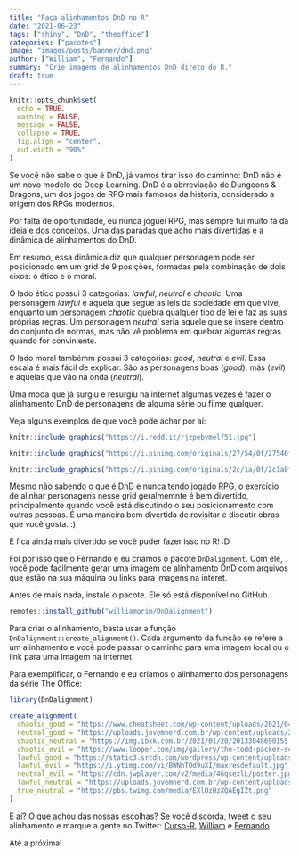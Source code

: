 ```yaml
---
title: "Faça alinhamentos DnD no R"
date: "2021-06-23"
tags: ["shiny", "DnD", "theoffice"]
categories: ["pacotes"]
image: "images/posts/banner/dnd.png"
author: ["William", "Fernando"]
summary: "Crie imagens de alinhamentos DnD direto do R."
draft: true
---
```


```r
knitr::opts_chunk$set(
  echo = TRUE,
  warning = FALSE, 
  message = FALSE, 
  collapse = TRUE,
  fig.align = "center",
  out.width = "90%"
)
```

Se você não sabe o que é DnD, já vamos tirar isso do caminho: DnD não é um novo modelo de Deep Learning. DnD é a abrreviação de Dungeons & Dragons, um dos jogos de RPG mais famosos da história, considerado a origem dos RPGs modernos.

Por falta de oportunidade, eu nunca joguei RPG, mas sempre fui muito fã da ideia e dos conceitos. Uma das paradas que acho mais divertidas é a dinâmica de alinhamentos do DnD.

Em resumo, essa dinâmica diz que qualquer personagem pode ser posicionado em um grid de 9 posições, formadas pela combinação de dois eixos: o ético e o moral. 

O lado ético possui 3 categorias: *lawful*, *neutral* e *chaotic*. Uma personagem *lawful* é aquela que segue as leis da sociedade em que vive, enquanto um personagem *chaotic* quebra qualquer tipo de lei e faz as suas próprias regras. Um personagem *neutral* seria aquele que se insere dentro do conjunto de normas, mas não vê problema em quebrar algumas regras quando for conviniente.

O lado moral tambémm possui 3 categorias: *good*, *neutral* e *evil*. Essa escala é mais fácil de explicar. São as personagens boas (*good*), más (*evil*) e aquelas que vão na onda (*neutral*).

Uma moda que já surgiu e resurgiu na internet algumas vezes é fazer o alinhamento DnD de personagens de alguma série ou filme qualquer.

Veja alguns exemplos de que você pode achar por aí:

```r
knitr::include_graphics("https://i.redd.it/rjzpebymelf51.jpg")
```


```r
knitr::include_graphics("https://i.pinimg.com/originals/27/54/0f/27540ff00c2297c08b7d099a0fc9aba7.jpg")
```

```r
knitr::include_graphics("https://i.pinimg.com/originals/2c/1a/0f/2c1a0f184cb9dcb214b069572d78f13e.jpg")
```

Mesmo não sabendo o que é DnD e nunca tendo jogado RPG, o exercício de alinhar personagens nesse grid geralmemnte é bem divertido, principalmente quando você está discutindo o seu posicionamento com outras pessoas. É uma maneira bem divertida de revisitar e discutir obras que você gosta. :) 

E fica ainda mais divertido se você puder fazer isso no R! :D

Foi por isso que o Fernando e eu criamos o pacote `DnDalignment`. Com ele, você pode facilmente gerar uma imagem de alinhamento DnD com arquivos que estão na sua máquina ou links para imagens na interet.

Antes de mais nada, instale o pacote. Ele só está disponível no GitHub.

```r
remotes::install_github("williamorim/DnDalignment")
```

Para criar o alinhamento, basta usar a função `DnDalignment::create_alignment()`. Cada argumento da função se refere a um alinhamento e você pode passar o caminho para uma imagem local ou o link para uma imagem na internet. 

Para exemplificar, o Fernando e eu criamos o alinhamento dos personagens da série The Office:

```r
library(DnDalignment)

create_alignment(
  chaotic_good = "https://www.cheatsheet.com/wp-content/uploads/2021/04/The-Office.jpg",
  neutral_good = "https://uploads.jovemnerd.com.br/wp-content/uploads/2021/02/the-office-jim-canta-musica-abertura.jpg",
  chaotic_neutral = "https://img.ibxk.com.br/2021/01/20/20133848690155.png",
  chaotic_evil = "https://www.looper.com/img/gallery/the-todd-packer-scene-in-the-office-that-went-too-far/l-intro-1620750071.jpg",
  lawful_good = "https://static3.srcdn.com/wordpress/wp-content/uploads/2019/11/Phyllis-The-Office.jpg?q=50&fit=crop&w=740&h=370&dpr=1.5",
  lawful_evil = "https://i.ytimg.com/vi/BWNhTOd9uXI/maxresdefault.jpg",
  neutral_evil = "https://cdn.jwplayer.com/v2/media/46qsexlL/poster.jpg?width=720",
  lawful_neutral = "https://uploads.jovemnerd.com.br/wp-content/uploads/2021/01/the-office-dwight-gerenta.jpg",
  true_neutral = "https://pbs.twimg.com/media/EXlUzHzXQAEgIZt.png"
)
```

E aí? O que achou das nossas escolhas? Se você discorda, tweet o seu alinhamento e marque a gente no Twitter: [Curso-R](https://twitter.com/curso_r), [William](https://twitter.com/wamorim_) e [Fernando](https://twitter.com/Azeloc).

Até a próxima!
